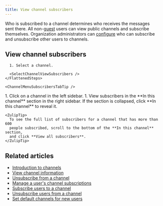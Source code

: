 ```yaml
---
title: View channel subscribers
---
```




Who is subscribed to a channel determines who receives the messages sent there.
All non-[guest](/help/guest-users) users can view public channels and subscribe
themselves. Organization administrators can
[configure](/help/configure-who-can-invite-to-channels) who can subscribe and
unsubscribe other users to channels.

## View channel subscribers

<Tabs>
  <TabItem label="Via channel settings">
    <FlattenedSteps>
      <NavigationSteps target="relative/channel/all" />

      1. Select a channel.

      <SelectChannelViewSubscribers />
    </FlattenedSteps>

    <ChannelMenuSubscribersTabTip />
  </TabItem>

  <TabItem label="Via left sidebar">
    <Steps>
      1. Click on a channel in the left sidebar.
      1. View subscribers in the **In this channel** section in the right sidebar. If
         the section is collapsed, click **In this channel** to reveal it.
    </Steps>

    <ZulipTip>
      To see the full list of subscribers for a channel that has more than 600
      people subscribed, scroll to the bottom of the **In this channel** section,
      and click **View all subscribers**.
    </ZulipTip>
  </TabItem>
</Tabs>

## Related articles

* [Introduction to channels](/help/introduction-to-channels)
* [View channel information](/help/view-channel-information)
* [Unsubscribe from a channel](/help/unsubscribe-from-a-channel)
* [Manage a user's channel subscriptions](/help/manage-user-channel-subscriptions)
* [Subscribe users to a channel](/help/subscribe-users-to-a-channel)
* [Unsubscribe users from a channel](/help/unsubscribe-users-from-a-channel)
* [Set default channels for new users](/help/set-default-channels-for-new-users)
